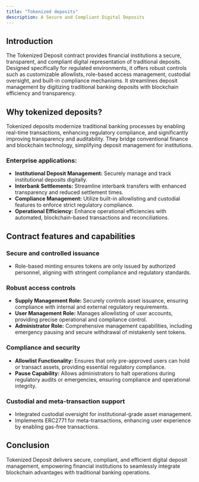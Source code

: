 ```yaml
---
title: "Tokenized deposits"
description: A Secure and Compliant Digital Deposits
---
```


## Introduction

The Tokenized Deposit contract provides financial institutions a secure,
transparent, and compliant digital representation of traditional deposits.
Designed specifically for regulated environments, it offers robust controls such
as customizable allowlists, role-based access management, custodial oversight,
and built-in compliance mechanisms. It streamlines deposit management by
digitizing traditional banking deposits with blockchain efficiency and
transparency.

## Why tokenized deposits?

Tokenized deposits modernize traditional banking processes by enabling real-time
transactions, enhancing regulatory compliance, and significantly improving
transparency and auditability. They bridge conventional finance and blockchain
technology, simplifying deposit management for institutions.

### Enterprise applications:

- **Institutional Deposit Management:** Securely manage and track institutional
  deposits digitally.
- **Interbank Settlements:** Streamline interbank transfers with enhanced
  transparency and reduced settlement times.
- **Compliance Management:** Utilize built-in allowlisting and custodial
  features to enforce strict regulatory compliance.
- **Operational Efficiency:** Enhance operational efficiencies with automated,
  blockchain-based transactions and reconciliations.

## Contract features and capabilities

### Secure and controlled issuance

- Role-based minting ensures tokens are only issued by authorized personnel,
  aligning with stringent compliance and regulatory standards.

### Robust access controls

- **Supply Management Role:** Securely controls asset issuance, ensuring
  compliance with internal and external regulatory requirements.
- **User Management Role:** Manages allowlisting of user accounts, providing
  precise operational and compliance control.
- **Administrator Role:** Comprehensive management capabilities, including
  emergency pausing and secure withdrawal of mistakenly sent tokens.

### Compliance and security

- **Allowlist Functionality:** Ensures that only pre-approved users can hold or
  transact assets, providing essential regulatory compliance.
- **Pause Capability:** Allows administrators to halt operations during
  regulatory audits or emergencies, ensuring compliance and operational
  integrity.

### Custodial and meta-transaction support

- Integrated custodial oversight for institutional-grade asset management.
- Implements ERC2771 for meta-transactions, enhancing user experience by
  enabling gas-free transactions.

## Conclusion

Tokenized Deposit delivers secure, compliant, and efficient digital deposit
management, empowering financial institutions to seamlessly integrate blockchain
advantages with traditional banking operations.
